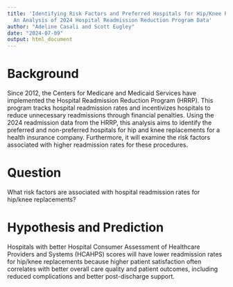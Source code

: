 ```yaml
---
title: 'Identifying Risk Factors and Preferred Hospitals for Hip/Knee Replacements:
  An Analysis of 2024 Hospital Readmission Reduction Program Data'
author: "Adeline Casali and Scott Eugley"
date: "2024-07-09"
output: html_document
---
```


# Background  
Since 2012, the Centers for Medicare and Medicaid Services have implemented the Hospital Readmission Reduction Program (HRRP). This program tracks hospital readmission rates and incentivizes hospitals to reduce unnecessary readmissions through financial penalties. Using the 2024 readmission data from the HRRP, this analysis aims to identify the preferred and non-preferred hospitals for hip and knee replacements for a health insurance company. Furthermore, it will examine the risk factors associated with higher readmission rates for these procedures.  

# Question  
What risk factors are associated with hospital readmission rates for hip/knee replacements?  

# Hypothesis and Prediction  
Hospitals with better Hospital Consumer Assessment of Healthcare Providers and Systems (HCAHPS) scores will have lower readmission rates for hip/knee replacements because higher patient satisfaction often correlates with better overall care quality and patient outcomes, including reduced complications and better post-discharge support.  
